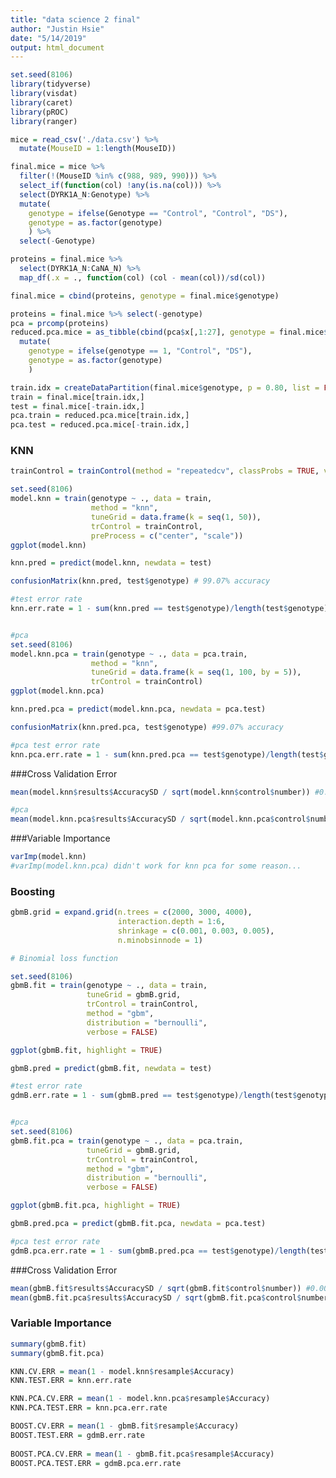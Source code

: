 ```yaml
---
title: "data science 2 final"
author: "Justin Hsie"
date: "5/14/2019"
output: html_document
---
```


```r
set.seed(8106)
library(tidyverse)
library(visdat)
library(caret)
library(pROC)
library(ranger)

mice = read_csv('./data.csv') %>% 
  mutate(MouseID = 1:length(MouseID))

final.mice = mice %>% 
  filter(!(MouseID %in% c(988, 989, 990))) %>% 
  select_if(function(col) !any(is.na(col))) %>% 
  select(DYRK1A_N:Genotype) %>% 
  mutate(
    genotype = ifelse(Genotype == "Control", "Control", "DS"),
    genotype = as.factor(genotype)
    ) %>% 
  select(-Genotype)

proteins = final.mice %>% 
  select(DYRK1A_N:CaNA_N) %>% 
  map_df(.x = ., function(col) (col - mean(col))/sd(col))

final.mice = cbind(proteins, genotype = final.mice$genotype)

proteins = final.mice %>% select(-genotype)
pca = prcomp(proteins)
reduced.pca.mice = as_tibble(cbind(pca$x[,1:27], genotype = final.mice$genotype)) %>% 
  mutate(
    genotype = ifelse(genotype == 1, "Control", "DS"),
    genotype = as.factor(genotype)
    )

train.idx = createDataPartition(final.mice$genotype, p = 0.80, list = FALSE, times = 1)
train = final.mice[train.idx,]
test = final.mice[-train.idx,]
pca.train = reduced.pca.mice[train.idx,]
pca.test = reduced.pca.mice[-train.idx,]
```

### KNN

```r
trainControl = trainControl(method = "repeatedcv", classProbs = TRUE, verboseIter = TRUE)

set.seed(8106)
model.knn = train(genotype ~ ., data = train,
                  method = "knn",
                  tuneGrid = data.frame(k = seq(1, 50)),
                  trControl = trainControl,
                  preProcess = c("center", "scale"))
ggplot(model.knn)

knn.pred = predict(model.knn, newdata = test)

confusionMatrix(knn.pred, test$genotype) # 99.07% accuracy

#test error rate
knn.err.rate = 1 - sum(knn.pred == test$genotype)/length(test$genotype) #0.009302326


#pca
set.seed(8106)
model.knn.pca = train(genotype ~ ., data = pca.train,
                  method = "knn",
                  tuneGrid = data.frame(k = seq(1, 100, by = 5)),
                  trControl = trainControl)
ggplot(model.knn.pca)

knn.pred.pca = predict(model.knn.pca, newdata = pca.test)

confusionMatrix(knn.pred.pca, test$genotype) #99.07% accuracy

#pca test error rate 
knn.pca.err.rate = 1 - sum(knn.pred.pca == test$genotype)/length(test$genotype) #0.009302326
```

###Cross Validation Error

```r
mean(model.knn$results$AccuracySD / sqrt(model.knn$control$number)) #0.008864273

#pca
mean(model.knn.pca$results$AccuracySD / sqrt(model.knn.pca$control$number)) #0.01276323
```

###Variable Importance

```r
varImp(model.knn)
#varImp(model.knn.pca) didn't work for knn pca for some reason...
```


### Boosting

```r
gbmB.grid = expand.grid(n.trees = c(2000, 3000, 4000),
                        interaction.depth = 1:6,
                        shrinkage = c(0.001, 0.003, 0.005),
                        n.minobsinnode = 1)

# Binomial loss function

set.seed(8106)
gbmB.fit = train(genotype ~ ., data = train, 
                 tuneGrid = gbmB.grid,
                 trControl = trainControl,
                 method = "gbm",
                 distribution = "bernoulli",
                 verbose = FALSE)

ggplot(gbmB.fit, highlight = TRUE)

gbmB.pred = predict(gbmB.fit, newdata = test)

#test error rate
gdmB.err.rate = 1 - sum(gbmB.pred == test$genotype)/length(test$genotype) #0.009302326


#pca
set.seed(8106)
gbmB.fit.pca = train(genotype ~ ., data = pca.train, 
                 tuneGrid = gbmB.grid,
                 trControl = trainControl,
                 method = "gbm",
                 distribution = "bernoulli",
                 verbose = FALSE)

ggplot(gbmB.fit.pca, highlight = TRUE)

gbmB.pred.pca = predict(gbmB.fit.pca, newdata = pca.test)

#pca test error rate
gdmB.pca.err.rate = 1 - sum(gbmB.pred.pca == test$genotype)/length(test$genotype) #0.04186047


```

###Cross Validation Error

```r
mean(gbmB.fit$results$AccuracySD / sqrt(gbmB.fit$control$number)) #0.005370817
mean(gbmB.fit.pca$results$AccuracySD / sqrt(gbmB.fit.pca$control$number)) #0.009174903
```

### Variable Importance

```r
summary(gbmB.fit)
summary(gbmB.fit.pca)
```


```r
KNN.CV.ERR = mean(1 - model.knn$resample$Accuracy)
KNN.TEST.ERR = knn.err.rate

KNN.PCA.CV.ERR = mean(1 - model.knn.pca$resample$Accuracy)
KNN.PCA.TEST.ERR = knn.pca.err.rate

BOOST.CV.ERR = mean(1 - gbmB.fit$resample$Accuracy)
BOOST.TEST.ERR = gdmB.err.rate
  
BOOST.PCA.CV.ERR = mean(1 - gbmB.fit.pca$resample$Accuracy)
BOOST.PCA.TEST.ERR = gdmB.pca.err.rate
```


